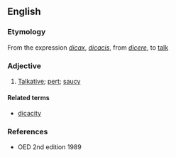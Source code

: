 {{rfv}}
==English==

===Etymology===
From the {{L.}} expression ''[[dicax]]'', ''[[dicacis]]'', from ''[[dicere]]'', to [[talk]]

===Adjective===
{{en-adj}}

#{{obsolete}} [[talkative|Talkative]]; [[pert]]; [[saucy]]

====Related terms====
*[[dicacity]]

===References===
*OED 2nd edition 1989